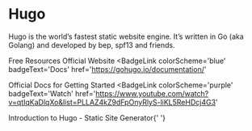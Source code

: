 # Hugo

Hugo is the world’s fastest static website engine. It’s written in Go (aka Golang) and developed by bep, spf13 and friends.

<ResourceGroupTitle>Free Resources</ResourceGroupTitle>
<BadgeLink colorScheme='blue' badgeText='Website' href='https://gohugo.io/'>
  Official Website
</BadgeLink>
<BadgeLink
  colorScheme='blue'
  badgeText='Docs'
  href='https://gohugo.io/documentation/'
>
  Official Docs for Getting Started
</BadgeLink>
<BadgeLink
  colorScheme='purple'
  badgeText='Watch'
  href='https://www.youtube.com/watch?v=qtIqKaDlqXo&list=PLLAZ4kZ9dFpOnyRlyS-liKL5ReHDcj4G3'
>
  Introduction to Hugo - Static Site Generator{' '}
</BadgeLink>

